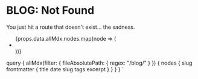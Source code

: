 
<SEO title="404: Not found" />

# BLOG: Not Found

You just hit a route that doesn&#39;t exist... the sadness.

<ul style={{ padding: 0 }}>
  {props.data.allMdx.nodes.map(node => (
    <li style={{ listStyle: "none" }}>
      <PostPreview post={node} />
    </li>
  ))}
</ul>

  query {
    allMdx(filter: { fileAbsolutePath: { regex: "/blog/" } }) {
      nodes {
        slug
        frontmatter {
          title
          date
          slug
          tags
          excerpt
        }
      }
    }
  }
`
